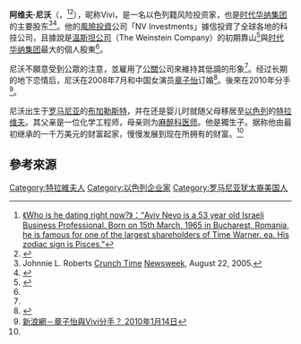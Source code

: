 '''阿维夫·尼沃'''（{{lang-en|Aviv Nevo}}，{{bd|1965年|3月15日||}}<ref>[https://www.whosdatedwho.com/dating/aviv-nevo 《Who is he dating right now?》：“Aviv Nevo is a 53 year old Israeli Business Professional. Born on 15th March, 1965 in Bucharest, Romania, he is famous for one of the largest shareholders of Time Warner. ea. His zodiac sign is Pisces.”]</ref><ref name="iht">{{cite news|url=http://www.iht.com/articles/2008/07/27/business/27viviNEW.php
|accessdate=2008-07-28
|title=Behind the scenes, a force in the media world
|date=2008-07-28
|first=Tim
|last=Arango
|work=International Herald Tribune
}}</ref>），昵称Vivi，是一名以色列籍风险投资家，也是[[时代华纳|时代华纳集团]]的主要股东<ref>Johnnie L. Roberts [http://www.newsweek.com/id/56499 Crunch Time] [[Newsweek|Newsweek]], August 22, 2005.</ref><ref>{{cite news |first=Peter  |last=Kwong  |authorlink= |author= |coauthors= |title=Zhang Ziyi vs. Confucius |url=http://www.iht.com/articles/2007/09/18/news/edkwong.php |format= |work= |publisher=International Herald Tribune |location= |id= |pages= |page= |date= 2007-07-18 |accessdate=2008-07-15 |language= |quote= |archiveurl= |archivedate= }}</ref>。他的[[風險投資|風險投資]]公司「NV Investments」據信投資了全球各地的科技公司，且據說是[[溫斯坦公司|溫斯坦公司]]（The Weinstein Company）的初期靠山<ref name=details>{{cite news|publisher=Details|url=http://men.style.com/details/features/full?id=content_4990&pageNum=8|year=2008|title=The power 50|deadurl=yes|archiveurl=https://web.archive.org/web/20080608145209/http://men.style.com/details/features/full?id=content_4990&pageNum=8|archivedate=2008-06-08}}</ref>與[[时代华纳|时代华纳集团]]最大的個人股東<ref name="iht" />。

尼沃不願意受到公眾的注意，並雇用了[[公共關係|公關]]公司來維持其低調的形象<ref name=details/>。经过长期的地下恋情后，尼沃在2008年7月和中国女演员[[章子怡|章子怡]]订婚<ref>{{cite news|url=http://justwoman.asiaone.com/Just%2BWoman/News/Celebrities/Story/A1Story20080711-75992.html|publisher=asiaone|title=Zhang Ziyi set to wed Israeli billionaire|date=2008-07-11|deadurl=yes|archiveurl=https://web.archive.org/web/20080723045444/http://justwoman.asiaone.com/Just%2BWoman/News/Celebrities/Story/A1Story20080711-75992.html|archivedate=2008-07-23}}</ref>。後來在2010年分手<ref>[http://dailynews.sina.com/bg/ent/chinapress/20100114/02011110951.html 新浪網－章子怡與Vivi分手？  2010年1月14日]</ref>。

尼沃出生于[[罗马尼亚|罗马尼亚]]的[[布加勒斯特|布加勒斯特]]，并在还是婴儿时就随父母移居至[[以色列|以色列]]的[[特拉维夫|特拉维夫]]。其父亲是一位化学工程师，母亲则为[[麻醉科医师|麻醉科医师]]。他是獨生子。据称他由最初继承的一千万美元的财富起家，慢慢发展到现在所拥有的财富。<ref name="iht" />

==參考來源==
{{Reflist}}

{{DEFAULTSORT:Nevo, Aviv}}
[[Category:特拉維夫人|Category:特拉維夫人]]
[[Category:以色列企业家|Category:以色列企业家]]
[[Category:罗马尼亚犹太裔美国人|Category:罗马尼亚犹太裔美国人]]